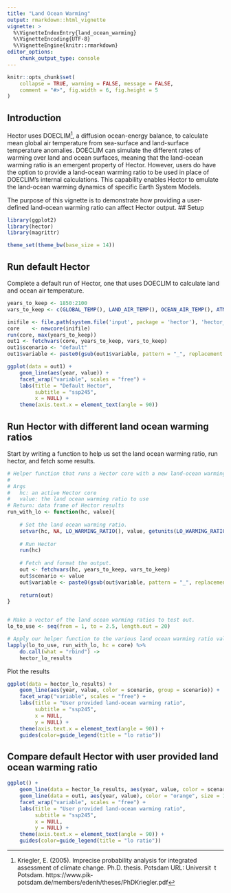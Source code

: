 ```yaml
---
title: "Land Ocean Warming"
output: rmarkdown::html_vignette
vignette: >
  %\VignetteIndexEntry{land_ocean_warming}
  %\VignetteEncoding{UTF-8}
  %\VignetteEngine{knitr::rmarkdown}
editor_options: 
    chunk_output_type: console
---
```


```r
knitr::opts_chunk$set(
    collapse = TRUE, warning = FALSE, message = FALSE,
    comment = "#>", fig.width = 6, fig.height = 5
)
```

## Introduction

Hector uses DOECLIM^[Kriegler, E. (2005). Imprecise probability analysis for integrated assessment of climate change. Ph.D. thesis. Potsdam URL: Universit t
Potsdam. https://www.pik‐potsdam.de/members/edenh/theses/PhDKriegler.pdf], a diffusion ocean-energy balance, to calculate mean global air temperature from sea-surface and land-surface temperature anomalies. DOECLIM can simulate the different rates of warming over land and ocean surfaces, meaning that the land-ocean warming ratio is an emergent property of Hector. However, users do have the option to provide a land-ocean warming ratio to be used in place of DOECLIM’s internal calculations. This capability enables Hector to emulate the land-ocean warming dynamics of specific Earth System Models. 

The purpose of this vignette is to demonstrate how providing a user-defined land-ocean warming ratio can affect Hector output. 
## Setup

```r
library(ggplot2)
library(hector)
library(magrittr)

theme_set(theme_bw(base_size = 14))
```



## Run default Hector 

Complete a default run of Hector, one that uses DOECLIM to calculate land and ocean air temperature. 

```r
years_to_keep <- 1850:2100
vars_to_keep <- c(GLOBAL_TEMP(), LAND_AIR_TEMP(), OCEAN_AIR_TEMP(), ATMOSPHERIC_CO2())

inifile <- file.path(system.file('input', package = 'hector'), 'hector_ssp245.ini')
core    <- newcore(inifile)
run(core, max(years_to_keep))
out1 <- fetchvars(core, years_to_keep, vars_to_keep)
out1$scenario <- "default"
out1$variable <- paste0(gsub(out1$variable, pattern = "_", replacement = " "), " (", out1$units, ")")
```

```r
ggplot(data = out1) + 
    geom_line(aes(year, value)) + 
    facet_wrap("variable", scales = "free") + 
    labs(title = "Default Hector", 
         subtitle = "ssp245", 
         x = NULL) +
    theme(axis.text.x = element_text(angle = 90))
```


## Run Hector with different land ocean warming ratios 

Start by writing a function to help us set the land ocean warming ratio, run hector, and fetch some results.  


```r
# Helper function that runs a Hector core with a new land-ocean warming ratio. 
# 
# Args 
#   hc: an active Hector core 
#   value: the land ocean warming ratio to use 
# Return: data frame of Hector results
run_with_lo <- function(hc, value){
    
    # Set the land ocean warming ratio. 
    setvar(hc, NA, LO_WARMING_RATIO(), value, getunits(LO_WARMING_RATIO()))
    
    # Run Hector
    run(hc)
    
    # Fetch and format the output. 
    out <- fetchvars(hc, years_to_keep, vars_to_keep)
    out$scenario <- value
    out$variable <- paste0(gsub(out$variable, pattern = "_", replacement = " "), " (", out$units, ")")
    
    return(out)
}


# Make a vector of the land ocean warming ratios to test out. 
lo_to_use <- seq(from = 1, to = 2.5, length.out = 20)

# Apply our helper function to the various land ocean warming ratio values & concatenate the results into a single data frame.
lapply(lo_to_use, run_with_lo, hc = core) %>%
    do.call(what = "rbind") -> 
    hector_lo_results

```


Plot the results 

```r
ggplot(data = hector_lo_results) + 
    geom_line(aes(year, value, color = scenario, group = scenario)) + 
    facet_wrap("variable", scales = "free") + 
    labs(title = "User provided land-ocean warming ratio", 
         subtitle = "ssp245", 
         x = NULL, 
         y = NULL) +
    theme(axis.text.x = element_text(angle = 90)) + 
    guides(color=guide_legend(title = "lo ratio"))
```



## Compare default Hector with user provided land ocean warming ratio


```r
ggplot() + 
    geom_line(data = hector_lo_results, aes(year, value, color = scenario, group = scenario)) + 
    geom_line(data = out1, aes(year, value), color = "orange", size = 1) + 
    facet_wrap("variable", scales = "free") + 
    labs(title = "User provided land-ocean warming ratio", 
         subtitle = "ssp245", 
         x = NULL, 
         y = NULL) +
    theme(axis.text.x = element_text(angle = 90)) + 
    guides(color=guide_legend(title = "lo ratio"))

```

